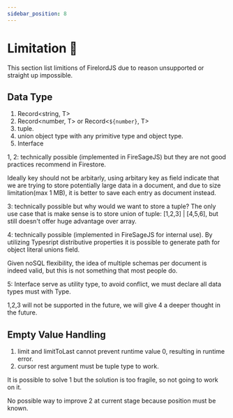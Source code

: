 ```yaml
---
sidebar_position: 8
---
```


# Limitation 🐧

This section list limitions of FirelordJS due to reason unsupported or straight up impossible.

## Data Type

1. Record<string, T>
2. Record<number, T> or Record<`${number}`, T>
3. tuple.
4. union object type with any primitive type and object type.
5. Interface

1, 2: technically possible (implemented in FireSageJS) but they are not good practices recommend in Firestore.

Ideally key should not be arbitarly, using arbitary key as field indicate that we are trying to store potentially large data in a document, and due to size limitation(max 1 MB), it is better to save each entry as document instead.

3: technically possible but why would we want to store a tuple? The only use case that is make sense is to store union of tuple: [1,2,3] | [4,5,6], but still doesn't offer huge advantage over array.

4: technically possible (implemented in FireSageJS for internal use). By utilizing Typesript distributive properties it is possible to generate path for object literal unions field.

Given noSQL flexibility, the idea of multiple schemas per document is indeed valid, but this is not something that most people do.

5: Interface serve as utility type, to avoid conflict, we must declare all data types must with Type.

1,2,3 will not be supported in the future, we will give 4 a deeper thought in the future.

## Empty Value Handling

1. limit and limitToLast cannot prevent runtime value 0, resulting in runtime error.
2. cursor rest argument must be tuple type to work.

It is possible to solve 1 but the solution is too fragile, so not going to work on it.

No possible way to improve 2 at current stage because position must be known.
